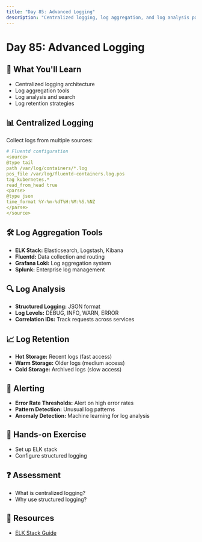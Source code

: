 ```yaml
---
title: "Day 85: Advanced Logging"
description: "Centralized logging, log aggregation, and log analysis patterns."
---
```


# Day 85: Advanced Logging

## 🎯 What You'll Learn

- Centralized logging architecture
- Log aggregation tools
- Log analysis and search
- Log retention strategies

## 📊 Centralized Logging

Collect logs from multiple sources:

```yaml
# Fluentd configuration
<source>
@type tail
path /var/log/containers/*.log
pos_file /var/log/fluentd-containers.log.pos
tag kubernetes.*
read_from_head true
<parse>
@type json
time_format %Y-%m-%dT%H:%M:%S.%NZ
</parse>
</source>
```

## 🛠️ Log Aggregation Tools

- **ELK Stack:** Elasticsearch, Logstash, Kibana
- **Fluentd:** Data collection and routing
- **Grafana Loki:** Log aggregation system
- **Splunk:** Enterprise log management

## 🔍 Log Analysis

- **Structured Logging:** JSON format
- **Log Levels:** DEBUG, INFO, WARN, ERROR
- **Correlation IDs:** Track requests across services

## 📈 Log Retention

- **Hot Storage:** Recent logs (fast access)
- **Warm Storage:** Older logs (medium access)
- **Cold Storage:** Archived logs (slow access)

## 🚨 Alerting

- **Error Rate Thresholds:** Alert on high error rates
- **Pattern Detection:** Unusual log patterns
- **Anomaly Detection:** Machine learning for log analysis

## 📝 Hands-on Exercise

- Set up ELK stack
- Configure structured logging

## ❓ Assessment

- What is centralized logging?
- Why use structured logging?

## 🔗 Resources

- [ELK Stack Guide](https://www.elastic.co/guide/index.html)
